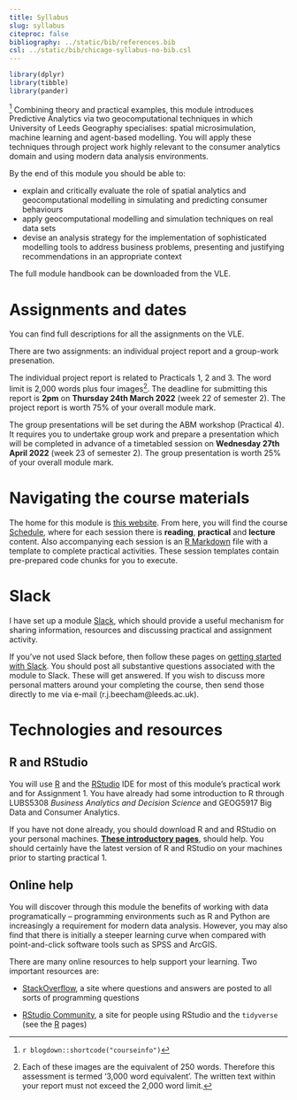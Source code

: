 ```yaml
---
title: Syllabus
slug: syllabus
citeproc: false
bibliography: ../static/bib/references.bib
csl: ../static/bib/chicago-syllabus-no-bib.csl
---
```


```r
library(dplyr)
library(tibble)
library(pander)
```

[^courseinfo] Combining theory and practical examples, this module introduces Predictive Analytics via two geocomputational techniques in which University of Leeds Geography specialises: spatial microsimulation, machine learning and agent-based modelling. You will apply these techniques through project work highly relevant to the consumer analytics domain and using modern data analysis environments.

[^courseinfo]:
  `r blogdown::shortcode("courseinfo")`

By the end of this module you should be able to:

- explain and critically evaluate the role of spatial analytics and geocomputational modelling in simulating and predicting consumer behaviours
- apply geocomputational modelling and simulation techniques on real data sets
- devise an analysis strategy for the implementation of sophisticated modelling tools to
address business problems, presenting and justifying recommendations in an appropriate context

The full module handbook can be downloaded from the VLE.

# Assignments and dates

You can find full descriptions for all the assignments on the VLE.

There are two assignments: an individual project report and a group-work presenation.

The <span class="newthought">individual project report</span> is related to Practicals 1, 2 and 3. The word limit is 2,000 words plus four images^[Each of these images are the equivalent of 250 words. Therefore this assessment is termed ‘3,000 word equivalent’. The written text within your report must not exceed the 2,000 word limit.]. The deadline for submitting this report is **2pm** on **Thursday 24th March 2022** (week 22 of semester 2). The project report is worth 75% of your overall module mark.

The <span class="newthought">group presentations</span> will be set during the ABM workshop (Practical 4). It requires you to undertake group work and prepare a presentation which will be completed in advance of a timetabled session on **Wednesday 27th April 2022** (week 23 of semester 2). The group presentation is worth 25% of your overall module mark.


# Navigating the course materials

The home for this module is [this website](../../). From here, you will find the course [Schedule](/schedule/), where for each session there is <i class="fas fa-book-reader"></i> **reading**, <i class="fas fa-laptop-code"></i> **practical** and <i class="fas fa-university"></i> **lecture** content. Also accompanying each session is an [R Markdown](https://rmarkdown.rstudio.com/) file with a template to complete practical activities. These session templates contain pre-prepared code chunks for you to execute.


# Slack

 I have set up a module [Slack](https://predictiveana-tfa4522.slack.com), which should provide a useful mechanism for sharing information, resources and discussing practical and assignment activity.

If you've not used Slack before, then follow these pages on [getting started with Slack](https://slack.com/intl/en-gb/help/articles/218080037-Getting-started-for-new-members). You should post all substantive questions associated with the module to Slack. These will get answered. If you wish to discuss more personal matters around your completing the course, then send those directly to me via e-mail (r.j.beecham@leeds.ac.uk).


# Technologies and resources

## R and RStudio

You will use [R](https://cran.r-project.org/) and the [RStudio](https://www.rstudio.com/) IDE for most of this module's practical work and for Assignment 1. You have already had some introduction to R through LUBS5308 _Business Analytics and Decision Science_ and GEOG5917 Big Data and Consumer Analytics.

If you have not done already, you should download R and and RStudio on your personal machines. [**These introductory pages**](/install/), should help. You should certainly have the latest version of R and RStudio on your machines prior to starting practical 1.

## Online help

You will discover through this module the benefits of working with data programatically -- programming environments such as R and Python are increasingly a requirement for modern data analysis. However, you may also find that there is initially a steeper learning curve when compared with point-and-click software tools such as SPSS and ArcGIS.

There are many online resources to help support your learning. Two important resources are:

- [StackOverflow](https://stackoverflow.com/), a site where questions and answers are posted to all sorts of programming questions

- [RStudio Community](https://community.rstudio.com/), a site for people using RStudio and the `tidyverse` (see the [R](/install/) pages)
